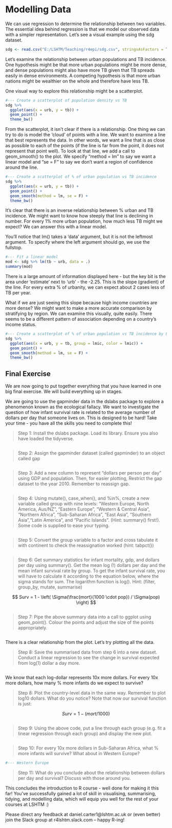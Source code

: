 

# Modelling Data 

We can use regression to determine the relationship between two variables. The essential idea behind regression is that we model our observed data with a simpler representation. Let's see a visual example using the sdg dataset.

```{r}
sdg <- read.csv("E:/LSHTM/Teaching/r4epi/sdg.csv", stringsAsFactors = T)
```

Let's examine the relationship between urban populations and TB incidence. One hypothesis might be that more urban populations might be more dense, and dense populations might also have more TB given that TB spreads easily in dense environments. A competing hypothesis is that more urban nations might be wealthier on the whole and therefore have less TB.

One visual way to explore this relationship might be a scatterplot. 

```{r}
#--- Create a scatterplot of population density vs TB
sdg %>% 
  ggplot(aes(x = urb, y = tb)) + 
  geom_point() +
  theme_bw()
```

From the scatterplot, it isn't clear if there is a relationship. One thing we can try to do is model the 'cloud' of points with a line. We want to examine a line that best represents the data. In other words, we want a line that is as close as possible to each of the points (if the line is far from the point, it does not represent that point well). To look at that line, we add a call to geom_smooth() to the plot. We specify "method = lm" to say we want a linear model and "se = F" to say we don't want a region of confidence around the line.

```{r}
#--- Create a scatterplot of % of urban population vs TB incidence
sdg %>% 
  ggplot(aes(x = urb, y = tb)) + 
  geom_point() +
  geom_smooth(method = lm, se = F) +
  theme_bw()
```

It's clear that there is an inverse relationship between % urban and TB incidence. We might want to know how steeply that line is declining in number. For every 1% more urban population, how much less TB might we expect? We can answer this with a linear model.

You'll notice that lm() takes a 'data' argument, but it is not the leftmost argument. To specify where the left argument should go, we use the fullstop.

```{r}
#--- Fit a linear model
mod <- sdg %>% lm(tb ~ urb, data = .)
summary(mod)
```

There is a large amount of information displayed here - but the key bit is the area under 'estimate' next to 'urb' - the -2.25. This is the slope (gradient) of the line. For every extra % of urbanity, we can expect about 2 cases less of TB per year. 

What if we are just seeing this slope because high income countries are more dense? We might want to make a more accurate comparison by stratifying by region. We can examine this visually, quite easily. There seems to be a different pattern of association depending on a country's income status.

```{r}
#--- Create a scatterplot of % of urban population vs TB incidence by LMIC status
sdg %>% 
  ggplot(aes(x = urb, y = tb, group = lmic, color = lmic)) + 
  geom_point() +
  geom_smooth(method = lm, se = F) +
  theme_bw()
```



## Final Exercise

We are now going to put together everything that you have learned in one big final exercise. We will build everything up in stages.

We are going to use the gapminder data in the dslabs package to explore a phenomenon known as the ecological fallacy. We want to investigate the question of how infant survival rate is related to the average number of dollars per day that someone lives on. This is designed to be hard! Take your time - you have all the skills you need to complete this!

> Step 1: Install the dslabs package. Load its library. Ensure you also have loaded the tidyverse.

```{r}

```

> Step 2: Assign the gapminder dataset (called gapminder) to an object called gap

```{r}

```

> Step 3: Add a new column to represent "dollars per person per day" using GDP and population. Then, for easier plotting,  Restrict the gap dataset to the year 2010. Remember to reassign gap.

```{r}

```

> Step 4: Using mutate(), case_when(), and %in%, create a new variable called group with nine levels: "Western Europe, North America, Aus/NZ", "Eastern Europe", "Western & Central Asia", "Northern Africa", "Sub-Saharan Africa", "East Asia", "Southern Asia","Latin America", and "Pacific Islands". (Hint: summary() first!). Some code is supplied to ease your typing.

```{r}

```

> Step 5: Convert the group variable to a factor and cross tabulate it with continent to check the reassignation worked (hint: tabpct())

```{r}

```


> Step 6: Get summary statistics for infant mortality, gdp, and dollars per day using summary(). Get the mean log (!) dollars per day and the mean infant survival rate by group. To get the infant survival rate, you will have to calculate it according to the equation below, where the sigma stands for sum. The logarithm function is log(). Hint: (filter, group_by, mutate, summarise)

$$ Surv = 1 - \left( \Sigma(\frac{mort}{1000 \cdot pop}) / \Sigma(pop) \right) $$

```{r}


```

> Step 7: Pipe the above summary data into a call to ggplot using geom_point(). Colour the points and adjust the size of the points appropriately.

```{r}


```

There is a clear relationship from the plot. Let's try plotting all the data.

> Step 8: Save the summarised data from step 6 into a new dataset. Conduct a linear regression to see the change in survival expected from log(1) dollar a day more.

```{r}

```

We know that each log-dollar represents 10x more dollars. For every 10x more dollars, how many % more infants do we expect to survive?

> Step 8: Plot the country-level data in the same way. Remember to plot log10 dollars. What do you notice? Note that now our survival function is just:

$$ Surv = 1 - (mort/1000) $$


```{r}


```

> Step 9: Using the above code, put a line through each group (e.g. fit a linear regression through each group) and display the new plot.

```{r}

```

> Step 10: For every 10x more dollars in Sub-Saharan Africa, what % more infants will survive? What about in Western Europe?

```{r}
#--- Western Europe

```

> Step 11: What do you conclude about the relationship between dollars per day and survival? Discuss with those around you.

This concludes the introduction to R course - well done for making it this far! You've successfully gained a lot of skill in visualising, summarising, tidying, and modelling data, which will equip you well for the rest of your courses at LSHTM :)

Please direct any feedback at daniel.carter1@lshtm.ac.uk or (even better) join the Slack group at r4lshtm.slack.com -- happy R-ing!